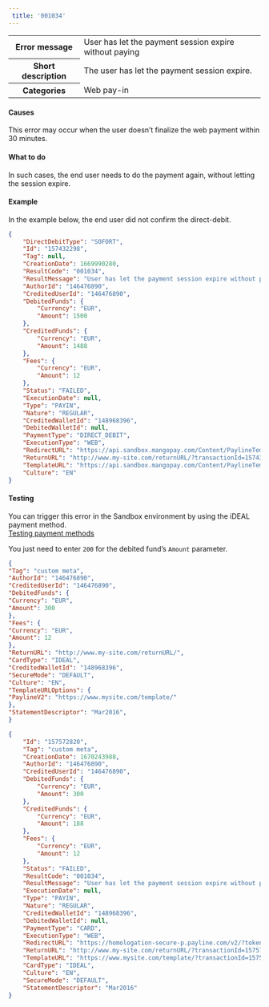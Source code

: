 ---  
 title: '001034'  
---  
  
<table>
    <tbody>
        <tr>
            <th scope="row"><strong>Error message</strong></th>
            <td>User has let the payment session expire without paying</td>
        </tr>
        <tr>
            <th scope="row"><strong>Short description</strong></th>
            <td>The user has let the payment session expire.</td>
        </tr>
        <tr>
            <th scope="row"><strong>Categories</strong></th>
            <td>  
<div class="label">Web pay-in</div>
</td>
        </tr>
    </tbody>
</table>  

#### Causes  

This error may occur when the user doesn’t finalize the web payment within 30 minutes.  

#### What to do  

In such cases, the end user needs to do the payment again, without letting the session expire.  

#### Example  

In the example below, the end user did not confirm the direct-debit.  
```json API Response
{
    "DirectDebitType": "SOFORT",
    "Id": "157432298",
    "Tag": null,
    "CreationDate": 1669990280,
    "ResultCode": "001034",
    "ResultMessage": "User has let the payment session expire without paying",
    "AuthorId": "146476890",
    "CreditedUserId": "146476890",
    "DebitedFunds": {
        "Currency": "EUR",
        "Amount": 1500
    },
    "CreditedFunds": {
        "Currency": "EUR",
        "Amount": 1488
    },
    "Fees": {
        "Currency": "EUR",
        "Amount": 12
    },
    "Status": "FAILED",
    "ExecutionDate": null,
    "Type": "PAYIN",
    "Nature": "REGULAR",
    "CreditedWalletId": "148968396",
    "DebitedWalletId": null,
    "PaymentType": "DIRECT_DEBIT",
    "ExecutionType": "WEB",
    "RedirectURL": "https://api.sandbox.mangopay.com/Content/PaylineTemplateWidget?rp=bf85f7648b344a36b7fccf56d8e68731&transactionId=157432298&token=1FXaHIwp31L4JECnR2611669990280971",
    "ReturnURL": "http://www.my-site.com/returnURL/?transactionId=157432298",
    "TemplateURL": "https://api.sandbox.mangopay.com/Content/PaylineTemplateWidget?rp=bf85f7648b344a36b7fccf56d8e68731&transactionId=157432298",
    "Culture": "EN"
}
```  

#### Testing  

You can trigger this error in the Sandbox environment by using the iDEAL payment method.  
<a href="#" class="btn Primary normal">Testing payment methods</a>  

You just need to enter `200` for the debited fund’s `Amount` parameter.  
```json Call example
{
"Tag": "custom meta",
"AuthorId": "146476890",
"CreditedUserId": "146476890",
"DebitedFunds": {
"Currency": "EUR",
"Amount": 300
},
"Fees": {
"Currency": "EUR",
"Amount": 12
},
"ReturnURL": "http://www.my-site.com/returnURL/",
"CardType": "IDEAL",
"CreditedWalletId": "148968396",
"SecureMode": "DEFAULT",
"Culture": "EN",
"TemplateURLOptions": {
"PaylineV2": "https://www.mysite.com/template/"
},
"StatementDescriptor": "Mar2016",
}
```  
```json API response after payment confirmation
{
    "Id": "157572820",
    "Tag": "custom meta",
    "CreationDate": 1670243988,
    "AuthorId": "146476890",
    "CreditedUserId": "146476890",
    "DebitedFunds": {
        "Currency": "EUR",
        "Amount": 300
    },
    "CreditedFunds": {
        "Currency": "EUR",
        "Amount": 188
    },
    "Fees": {
        "Currency": "EUR",
        "Amount": 12
    },
    "Status": "FAILED",
    "ResultCode": "001034",
    "ResultMessage": "User has let the payment session expire without paying",
    "ExecutionDate": null,
    "Type": "PAYIN",
    "Nature": "REGULAR",
    "CreditedWalletId": "148968396",
    "DebitedWalletId": null,
    "PaymentType": "CARD",
    "ExecutionType": "WEB",
    "RedirectURL": "https://homologation-secure-p.payline.com/v2/?token=1S7SoK18M7OjRZXKG2271670243989131",
    "ReturnURL": "http://www.my-site.com/returnURL/?transactionId=157572820",
    "TemplateURL": "https://www.mysite.com/template/?transactionId=157572820",
    "CardType": "IDEAL",
    "Culture": "EN",
    "SecureMode": "DEFAULT",
    "StatementDescriptor": "Mar2016"
}
```